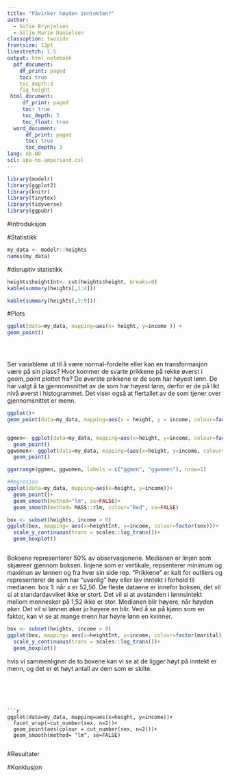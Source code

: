 ```yaml
---
title: "Påvirker høyden inntekten?"
author:
  - Sofie Brynjelsen
  - Silje Marie Danielsen
classoption: twoside
frontsize: 12pt
linestretch: 1.5
output: html_notebook
  pdf_document:
    df_print: paged
    toc: true
    toc_depth:3
    fig_height
 html_document:
     df_print: paged
     toc: true
     toc_depth: 3
     toc_float: true
  word_document:
      df_print: paged
      toc: true
      toc_depth: 3
lang: nb-NO
scl: apa-no-ampersand.csl
---
```



```r
library(modelr)
library(ggplot2)
library(knitr)
library(tinytex)
library(tidyverse)
library(ggpubr)

```


#Introduksjon


#Statistikk

```r
my_data <- modelr::heights
names(my_data)
```

#disruptiv statistikk
```r
heights$heightInt<- cut(heights$height, breaks=8)
kable(summary(heights[,1:4]))

```
```r
kable(summary(heights[,5:9]))
```





#Plots
```r
ggplot(data=my_data, mapping=aes(x= height, y=income )) +
geom_point()


  
```
Ser variablene ut til å være normal-fordelte eller kan en transformasjon være på sin plass? 
Hvor kommer de svarte prikkene på rekke øverst i geom_point plottet fra?
De øverste prikkene er de som har høyest lønn. De har valgt å ta gjennomsnittet av de som har høyest lønn, derfor er de på likt nivå øverst i histogrammet. Det viser også at flertallet av de som tjener over gjennomsnittet er menn. 


```r
ggplot()+
geom_point(data=my_data, mapping=aes(x = height, y = income, colour=factor(sex)))



```
```r



ggmen<- ggplot(data=my_data, mapping=aes(x=height, y=income, colour=factor(sex)))+
  geom_point()
ggwomen<- ggplot(data=my_data, mapping=(aes(x=height, y=income, colour=factor(sex))))+
  geom_point()

ggarrange(ggmen, ggwomen, labels = c("ggmen", "ggwomen"), nrow=1)
```
```r
#Regresjon
ggplot(data=my_data, mapping=aes(x=height, y=income))+
  geom_point()+
  geom_smooth(method="lm", se=FALSE)+
  geom_smooth(method= MASS::rlm, colour="Red", se=FALSE)
```

```r
box <- subset(heights, income > 0)
ggplot(box, mapping= aes(x=heightInt, y=income, colour=factor(sex)))+
  scale_y_continuous(trans = scales::log_trans())+ 
  geom_boxplot()



```
Boksene representerer 50% av observasjonene. 
Medianen er linjen som skjæreer gjennom boksen. 
linjene som er vertikale, repsenterer minimum og maximun av lønnen og fra hver sin side rep.
"Prikkene" er kalt for outliers og representerer de som har "uvanlig" høy eller lav inntekt i forhold til medianen. 
box 1: når x er 52,56. 
De fleste dataene er  innefor boksen, det vil si at standardavviket ikke er stort. 
Det vil si at avstanden i lønnsintekt mellom mennesker på 1,52 ikke er stor. 
Medianen blir høyere, når høyden øker. 
Det vil si lønnen øker jo høyere en blir.
Ved å se på kjønn som en faktor, kan vi se at mange menn har høyre lønn en kvinner.
```r
box <- subset(heights, income > 0)
ggplot(box, mapping= aes(x=heightInt, y=income, colour=factor(marital)))+
  scale_y_continuous(trans = scales::log_trans())+ 
  geom_boxplot()
```
hvis vi sammenligner de to boxene kan vi se at de ligger høyt på inntekt er menn, og det er et høyt antall av dem som er skilte.

```





```r
ggplot(data=my_data, mapping=aes(x=height, y=income))+
  facet_wrap(~cut_number(sex, n=2))+
  geom_point(aes(colour = cut_number(sex, n=2)))+
  geom_smooth(method= "lm", se=FALSE)
  
```


#Resultater


#Konklusjon


